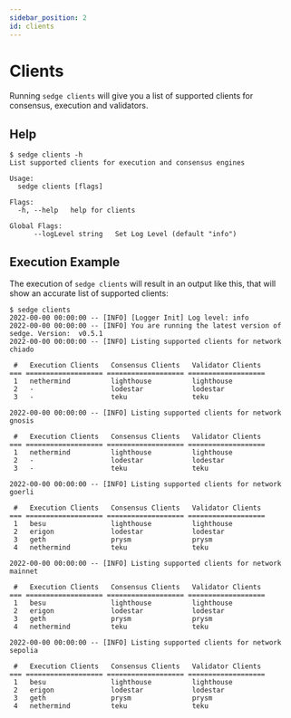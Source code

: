 ```yaml
---
sidebar_position: 2
id: clients
---
```


# Clients

Running `sedge clients` will give you a list of supported clients for consensus, execution and validators.

## Help

```
$ sedge clients -h
List supported clients for execution and consensus engines

Usage:
  sedge clients [flags]

Flags:
  -h, --help   help for clients

Global Flags:
      --logLevel string   Set Log Level (default "info")

```

## Execution Example

The execution of `sedge clients` will result in an output like this, that will show an accurate list of supported clients:

```
$ sedge clients
2022-00-00 00:00:00 -- [INFO] [Logger Init] Log level: info
2022-00-00 00:00:00 -- [INFO] You are running the latest version of sedge. Version:  v0.5.1
2022-00-00 00:00:00 -- [INFO] Listing supported clients for network chiado

 #   Execution Clients   Consensus Clients   Validator Clients
=== =================== =================== ===================
 1   nethermind          lighthouse          lighthouse
 2   -                   lodestar            lodestar
 3   -                   teku                teku

2022-00-00 00:00:00 -- [INFO] Listing supported clients for network gnosis

 #   Execution Clients   Consensus Clients   Validator Clients
=== =================== =================== ===================
 1   nethermind          lighthouse          lighthouse
 2   -                   lodestar            lodestar
 3   -                   teku                teku

2022-00-00 00:00:00 -- [INFO] Listing supported clients for network goerli

 #   Execution Clients   Consensus Clients   Validator Clients
=== =================== =================== ===================
 1   besu                lighthouse          lighthouse
 2   erigon              lodestar            lodestar
 3   geth                prysm               prysm
 4   nethermind          teku                teku

2022-00-00 00:00:00 -- [INFO] Listing supported clients for network mainnet

 #   Execution Clients   Consensus Clients   Validator Clients
=== =================== =================== ===================
 1   besu                lighthouse          lighthouse
 2   erigon              lodestar            lodestar
 3   geth                prysm               prysm
 4   nethermind          teku                teku

2022-00-00 00:00:00 -- [INFO] Listing supported clients for network sepolia

 #   Execution Clients   Consensus Clients   Validator Clients
=== =================== =================== ===================
 1   besu                lighthouse          lighthouse
 2   erigon              lodestar            lodestar
 3   geth                prysm               prysm
 4   nethermind          teku                teku
```